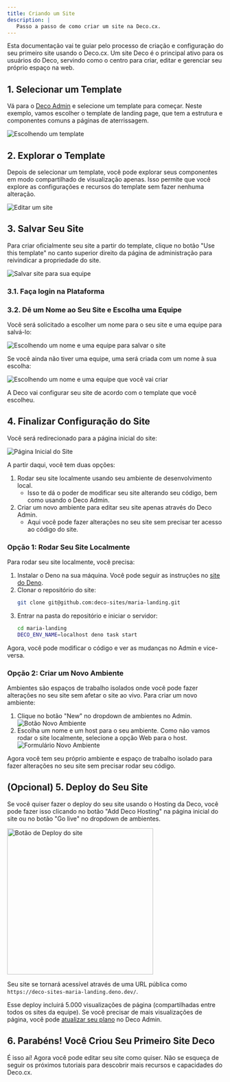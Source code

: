 ```yaml
---
title: Criando um Site
description: |
   Passo a passo de como criar um site na Deco.cx.
---
```


Esta documentação vai te guiar pelo processo de criação e configuração do seu
primeiro site usando o Deco.cx. Um site Deco é o principal ativo para os
usuários do Deco, servindo como o centro para criar, editar e gerenciar seu
próprio espaço na web.

## 1. Selecionar um Template

Vá para o [Deco Admin](https://admin.deco.cx/spaces/new) e selecione um template
para começar. Neste exemplo, vamos escolher o template de landing page, que tem
a estrutura e componentes comuns a páginas de aterrissagem.

![Escolhendo um template](https://deco.cx/docs/getting-started/creating-site/choose-template.png)

## 2. Explorar o Template

Depois de selecionar um template, você pode explorar seus componentes em modo
compartilhado de visualização apenas. Isso permite que você explore as
configurações e recursos do template sem fazer nenhuma alteração.

![Editar um site](https://deco.cx/docs/getting-started/creating-site/site-editor.png)

## 3. Salvar Seu Site

Para criar oficialmente seu site a partir do template, clique no botão "Use this
template" no canto superior direito da página de administração para reivindicar
a propriedade do site.

![Salvar site para sua equipe](https://deco.cx/docs/getting-started/creating-site/save-site-btn.png)

### 3.1. Faça login na Plataforma

### 3.2. Dê um Nome ao Seu Site e Escolha uma Equipe

Você será solicitado a escolher um nome para o seu site e uma equipe para
salvá-lo:

![Escolhendo um nome e uma equipe para salvar o site](https://deco.cx/docs/getting-started/creating-site/save-site.png)

Se você ainda não tiver uma equipe, uma será criada com um nome à sua escolha:

![Escolhendo um nome e uma equipe que você vai criar](https://deco.cx/docs/getting-started/creating-site/save-site-and-team.png)

A Deco vai configurar seu site de acordo com o template que você escolheu.

## 4. Finalizar Configuração do Site

Você será redirecionado para a página inicial do site:

![Página Inicial do Site](https://deco.cx/docs/getting-started/creating-site/site-home.png)

A partir daqui, você tem duas opções:

1. Rodar seu site localmente usando seu ambiente de desenvolvimento local.
   - Isso te dá o poder de modificar seu site alterando seu código, bem como
     usando o Deco Admin.
2. Criar um novo ambiente para editar seu site apenas através do Deco Admin.
   - Aqui você pode fazer alterações no seu site sem precisar ter acesso ao
     código do site.

### Opção 1: Rodar Seu Site Localmente

Para rodar seu site localmente, você precisa:

1. Instalar o Deno na sua máquina. Você pode seguir as instruções no
   [site do Deno](https://deno.land/).
2. Clonar o repositório do site:
   ```bash
   git clone git@github.com:deco-sites/maria-landing.git
   ```
3. Entrar na pasta do repositório e iniciar o servidor:
   ```bash
   cd maria-landing
   DECO_ENV_NAME=localhost deno task start
   ```

Agora, você pode modificar o código e ver as mudanças no Admin e vice-versa.

### Opção 2: Criar um Novo Ambiente

Ambientes são espaços de trabalho isolados onde você pode fazer alterações no
seu site sem afetar o site ao vivo. Para criar um novo ambiente:

1. Clique no botão "New" no dropdown de ambientes no Admin.
   ![Botão Novo Ambiente](https://deco.cx/docs/getting-started/creating-site/new-env-btn.png)
2. Escolha um nome e um host para o seu ambiente. Como não vamos rodar o site
   localmente, selecione a opção Web para o host.
   ![Formulário Novo Ambiente](https://deco.cx/docs/getting-started/creating-site/new-env-form.png)

Agora você tem seu próprio ambiente e espaço de trabalho isolado para fazer
alterações no seu site sem precisar rodar seu código.

## (Opcional) 5. Deploy do Seu Site

Se você quiser fazer o deploy do seu site usando o Hosting da Deco, você pode
fazer isso clicando no botão "Add Deco Hosting" na página inicial do site ou no
botão "Go live" no dropdown de ambientes.

<Frame><img src="https://deco.cx/docs/getting-started/creating-site/go-live-btn.png" alt="Botão de Deploy do site" width="340"/></Frame>

Seu site se tornará acessível através de uma URL pública como
`https://deco-sites-maria-landing.deno.dev/`.

Esse deploy incluirá 5.000 visualizações de página (compartilhadas entre todos
os sites da equipe). Se você precisar de mais visualizações de página, você pode
[atualizar seu plano](https://deco.cx/en/pricing) no Deco Admin.

## 6. Parabéns! Você Criou Seu Primeiro Site Deco

É isso aí! Agora você pode editar seu site como quiser. Não se esqueça de seguir
os próximos tutoriais para descobrir mais recursos e capacidades do Deco.cx.
